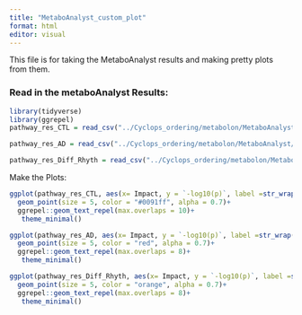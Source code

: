 ```yaml
---
title: "MetaboAnalyst_custom_plot"
format: html
editor: visual
---
```


This file is for taking the MetaboAnalyst results and making pretty plots from them.

### Read in the metaboAnalyst Results:

```r
library(tidyverse)
library(ggrepel)
pathway_res_CTL = read_csv("../Cyclops_ordering/metabolon/MetaboAnalyst/Cycling_in_CTL_PseudobulkAR20Genes_jointAnalysisDefaultSettings/MetaboAnalyst_result_pathway.csv", show_col_types = F)

pathway_res_AD = read_csv("../Cyclops_ordering/metabolon/MetaboAnalyst/Cycling_in_AD_PseudoBulkAR20Genes_jointAnalysisDefaultSettings/MetaboAnalyst_result_pathway.csv", show_col_types = F)

pathway_res_Diff_Rhyth = read_csv("../Cyclops_ordering/metabolon/MetaboAnalyst/DR_p05_PseudobulkAR20Genes_jointAnalysisDefaultSettings/MetaboAnalyst_result_pathway.csv", show_col_types = F)
```

Make the Plots:

```r
ggplot(pathway_res_CTL, aes(x= Impact, y = `-log10(p)`, label =str_wrap(`...1`, 25)))+
  geom_point(size = 5, color = "#0091ff", alpha = 0.7)+
  ggrepel::geom_text_repel(max.overlaps = 10)+
   theme_minimal()
```

```r
ggplot(pathway_res_AD, aes(x= Impact, y = `-log10(p)`, label =str_wrap(`...1`, 25)))+
  geom_point(size = 5, color = "red", alpha = 0.7)+
  ggrepel::geom_text_repel(max.overlaps = 8)+
   theme_minimal()
```

```r
ggplot(pathway_res_Diff_Rhyth, aes(x= Impact, y = `-log10(p)`, label =str_wrap(`...1`, 25)))+
  geom_point(size = 5, color = "orange", alpha = 0.7)+
  ggrepel::geom_text_repel(max.overlaps = 8)+
   theme_minimal()
```
